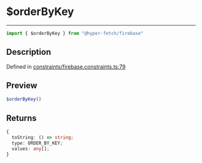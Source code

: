 

# $orderByKey

<div class="api-docs__separator" data-reactroot="">

---

</div><div class="api-docs__import" data-reactroot="">

```ts
import { $orderByKey } from "@hyper-fetch/firebase"
```

</div><div class="api-docs__section">

## Description

</div><div class="api-docs__description"><span class="api-docs__do-not-parse">



</span></div><p class="api-docs__definition">

Defined in [constraints/firebase.constraints.ts:79](https://github.com/BetterTyped/hyper-fetch/blob/cc329b91/packages/adapter-firebase/src/constraints/firebase.constraints.ts#L79)

</p><div class="api-docs__section">

## Preview

</div><div class="api-docs__preview fn">

```ts
$orderByKey()
```

</div><div class="api-docs__section">

## Returns

</div><div class="api-docs__returns">

```ts
{
  toString: () => string;
  type: ORDER_BY_KEY;
  values: any[];
}
```

</div>